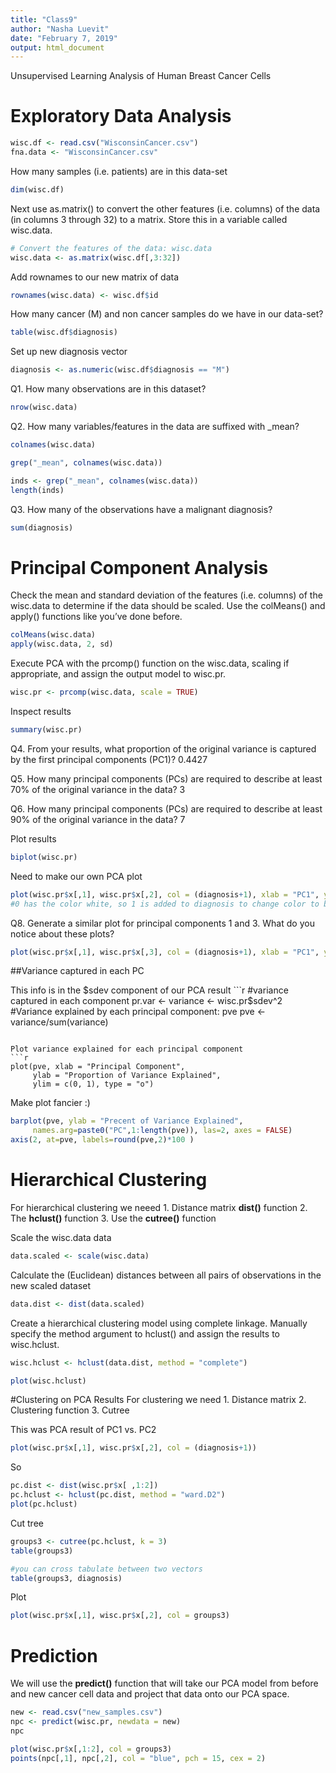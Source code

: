 ```yaml
---
title: "Class9"
author: "Nasha Luevit"
date: "February 7, 2019"
output: html_document
---
```


Unsupervised Learning Analysis of Human Breast Cancer Cells

# Exploratory Data Analysis
```r
wisc.df <- read.csv("WisconsinCancer.csv")
fna.data <- "WisconsinCancer.csv"
```

How many samples (i.e. patients) are in this data-set
```r
dim(wisc.df)
```

Next use as.matrix() to convert the other features (i.e. columns) of the data (in columns 3 through 32) to a matrix. Store this in a variable called wisc.data.
```r
# Convert the features of the data: wisc.data
wisc.data <- as.matrix(wisc.df[,3:32])
```

Add rownames to our new matrix of data
```r
rownames(wisc.data) <- wisc.df$id
```

How many cancer (M) and non cancer samples do we have in our data-set? 
```r
table(wisc.df$diagnosis)
```

Set up new diagnosis vector
```r
diagnosis <- as.numeric(wisc.df$diagnosis == "M")
```

Q1. How many observations are in this dataset?
```r
nrow(wisc.data)
```

Q2. How many variables/features in the data are suffixed with _mean?
```r
colnames(wisc.data)

grep("_mean", colnames(wisc.data))

inds <- grep("_mean", colnames(wisc.data))
length(inds)
```

Q3. How many of the observations have a malignant diagnosis?
```r
sum(diagnosis)
```

# Principal Component Analysis 

Check the mean and standard deviation of the features (i.e. columns) of the wisc.data to determine if the data should be scaled. Use the colMeans() and apply() functions like you’ve done before.
```r
colMeans(wisc.data)
apply(wisc.data, 2, sd)
```


Execute PCA with the prcomp() function on the wisc.data, scaling if appropriate, and assign the output model to  wisc.pr.
```r
wisc.pr <- prcomp(wisc.data, scale = TRUE)
```

Inspect results
```r
summary(wisc.pr)
```

Q4. From your results, what proportion of the original variance is captured by the first principal components (PC1)?
  0.4427
  
Q5. How many principal components (PCs) are required to describe at least 70% of the original variance in the data?
  3
  
Q6. How many principal components (PCs) are required to describe at least 90% of the original variance in the data?
  7
  
Plot results 
```r
biplot(wisc.pr)
```

Need to make our own PCA plot
```r
plot(wisc.pr$x[,1], wisc.pr$x[,2], col = (diagnosis+1), xlab = "PC1", ylab = "PC2")
#0 has the color white, so 1 is added to diagnosis to change color to black; black changes to red (2)
```

Q8. Generate a similar plot for principal components 1 and 3. What do you notice about these plots?
```r
plot(wisc.pr$x[,1], wisc.pr$x[,3], col = (diagnosis+1), xlab = "PC1", ylab = "PC3")
```

##Variance captured in each PC

This info is in the $sdev component of our PCA result
```r
#variance captured in each component
pr.var <- variance <- wisc.pr$sdev^2
#Variance explained by each principal component: pve
pve <- variance/sum(variance)
```

Plot variance explained for each principal component
```r
plot(pve, xlab = "Principal Component", 
     ylab = "Proportion of Variance Explained", 
     ylim = c(0, 1), type = "o")
```

Make plot fancier :)
```r
barplot(pve, ylab = "Precent of Variance Explained",
     names.arg=paste0("PC",1:length(pve)), las=2, axes = FALSE)
axis(2, at=pve, labels=round(pve,2)*100 )
```

# Hierarchical Clustering
For hierarchical clustering we neeed
1. Distance matrix **dist()** function
2. The **hclust()** function
3. Use the **cutree()** function 

Scale the wisc.data data
```r
data.scaled <- scale(wisc.data) 
```

Calculate the (Euclidean) distances between all pairs of observations in the new scaled dataset
```r
data.dist <- dist(data.scaled)
```


Create a hierarchical clustering model using complete linkage. Manually specify the method argument to hclust() and assign the results to wisc.hclust.
```r
wisc.hclust <- hclust(data.dist, method = "complete")
```

```r
plot(wisc.hclust)
```

#Clustering on PCA Results
For clustering we need
1. Distance matrix
2. Clustering function
3. Cutree

This was PCA result of PC1 vs. PC2
```r
plot(wisc.pr$x[,1], wisc.pr$x[,2], col = (diagnosis+1))
```

So
```r
pc.dist <- dist(wisc.pr$x[ ,1:2])
pc.hclust <- hclust(pc.dist, method = "ward.D2")
plot(pc.hclust)
```

Cut tree
```r
groups3 <- cutree(pc.hclust, k = 3)
table(groups3)
```

```r
#you can cross tabulate between two vectors 
table(groups3, diagnosis)
```

Plot
```r
plot(wisc.pr$x[,1], wisc.pr$x[,2], col = groups3)
```

# Prediction

We will use the **predict()** function that will take our PCA model from before and new cancer cell data and project that data onto our PCA space.
```r
new <- read.csv("new_samples.csv")
npc <- predict(wisc.pr, newdata = new)
npc
```

```r
plot(wisc.pr$x[,1:2], col = groups3)
points(npc[,1], npc[,2], col = "blue", pch = 15, cex = 2)
```


